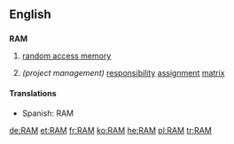 {{see|ram|Ram}}

==English==

==={{Acronym}}===
'''RAM'''

# {{computing}} [[random access memory]]
# ''(project management)'' [[responsibility]] [[assignment]] [[matrix]]

====Translations====
*Spanish: RAM {{f}}

[[de:RAM]]
[[et:RAM]]
[[fr:RAM]]
[[ko:RAM]]
[[he:RAM]]
[[pl:RAM]]
[[tr:RAM]]